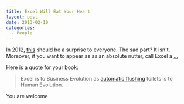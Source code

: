 ```yaml
---
title: Excel Will Eat Your Heart
layout: post
date: 2013-02-10
categories:
  - People
---
```


In 2012, [this][1] should be a surprise to everyone. The sad part? It isn't.
Moreover, if you want to appear as as an absolute nutter, call Excel a [...][2]

Here is a quote for your book:

>Excel is to Business Evolution as [automatic flushing][3] toilets is to Human Evolution.

You are welcome

[1]: http://baselinescenario.com/2013/02/09/the-importance-of-excel/#
[2]: http://youtu.be/-JFfN5pKzFU
[3]: http://youtu.be/d__cHglvOM0

